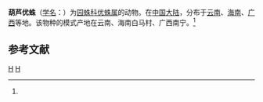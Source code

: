 {{Speciesbox
| taxon = Eustala cucurbitoria
| binomial_authority = (Yin et Wang, 1990)<ref name='id13654'>{{cite web| url =http://www.bioinfo.cn/db05/BjdwSpecies.php?action=view&id=13654| title =葫芦优蛛| work =《中国动物物种编目数据库》| publisher =中国科学院微生物研究所| author =中国科学院动物研究所| accessdate =2009-04-28| deadurl =yes| archiveurl =https://web.archive.org/web/20160305091947/http://www.bioinfo.cn/db05/BjdwSpecies.php?action=view&id=13654| archivedate =2016-03-05}}</ref>
}}

'''葫芦优蛛'''（[[学名|学名]]：{{lang|la|''Eustala cucurbitoria''}}）为[[园蛛科|园蛛科]][[优蛛属|优蛛属]]的动物。在[[中国大陆|中国大陆]]，分布于[[云南|云南]]、[[海南|海南]]、[[广西|广西]]等地。该物种的模式产地在云南、海南白马村、广西南宁。<ref name='id13654'/>

== 参考文献 ==
{{reflist}}

{{蜘蛛小作品}}

{{taxonbar}}
[[Category:_1990年描述的动物|H]]
[[Category:优蛛属|H]]